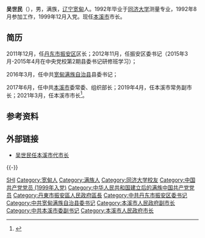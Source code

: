 '''吴世民'''（{{bd|1967年|11月||catIdx=Wu吴}}），男，满族，[[辽宁|辽宁]][[宽甸|宽甸]]人。1992年毕业于[[同济大学|同济大学]]测量专业，1992年8月参加工作，1999年12月入党。现任[[本溪市|本溪市]]市长。
 
== 简历 ==
2011年12月，任[[丹东市|丹东市]][[振安区|振安区]]区长；2012年11月，任振安区委书记（2015年3月-2015年4月在中央党校第2期县委书记研修班学习）；

2016年3月，任中共[[宽甸满族自治县|宽甸满族自治县]]县委书记；

2017年6月，任中共[[本溪市|本溪市]]委常委、组织部长；2019年4月，任本溪市常务副市长；2021年3月，任本溪市市长<ref>{{Cite web|title=吴世民任本溪市代市长 田树槐不再担任(简历)_中国经济网——国家经济门户|url=http://district.ce.cn/newarea/sddy/202103/22/t20210322_36399326.shtml|accessdate=2021-03-22|work=district.ce.cn|archive-date=2021-03-22|archive-url=https://web.archive.org/web/20210322084701/http://district.ce.cn/newarea/sddy/202103/22/t20210322_36399326.shtml|dead-url=no}}</ref>。

== 参考资料 ==
{{reflist}}
 
== 外部链接 ==
*[https://new.qq.com/omn/20210322/20210322A02TO300.html 吴世民任本溪市代市长]

{{-}}
{{start box}}
{{s-gov|prc}}
{{s-before|[[田树槐|田树槐]]}}
{{s-title|[[本溪市人民政府|本溪市人民政府]]市长|2021年3月－}}
{{s-inc}}
{{end box}}
{{本溪市市长}}

{{DEFAULTSORT:Wu吴}}
[[Category:吴姓|SHI]]
[[Category:宽甸人|Category:宽甸人]]
[[Category:满族人|Category:满族人]]
[[Category:同济大学校友|Category:同济大学校友]]
[[Category:中国共产党党员_(1999年入党)|Category:中国共产党党员 (1999年入党)]]
[[Category:中华人民共和国建立后的满族中国共产党党员|Category:中华人民共和国建立后的满族中国共产党党员]]
[[Category:丹東市振安區人民政府區長|Category:丹東市振安區人民政府區長]]
[[Category:中共丹东市振安区委书记|Category:中共丹东市振安区委书记]]
[[Category:中共宽甸满族自治县委书记|Category:中共宽甸满族自治县委书记]]
[[Category:本溪市人民政府副市长|Category:本溪市人民政府副市长]]
[[Category:中共本溪市委副书记|Category:中共本溪市委副书记]]
[[Category:本溪市人民政府市长|Category:本溪市人民政府市长]]